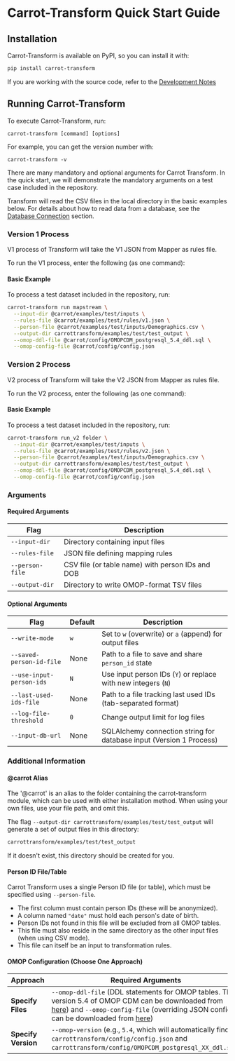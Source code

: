 # Carrot-Transform Quick Start Guide

## Installation

Carrot-Transform is available on PyPI, so you can install it with:

```bash
pip install carrot-transform
```

If you are working with the source code, refer to the [Development Notes](/transform/development)

## Running Carrot-Transform

To execute Carrot-Transform, run:

```
carrot-transform [command] [options]
```

For example, you can get the version number with:

```
carrot-transform -v
```

There are many mandatory and optional arguments for Carrot Transform. In the quick start, we will demonstrate the mandatory arguments on a test case included in the repository.

Transform will read the CSV files in the local directory in the basic examples below. For details about how to read data from a database, see the [Database Connection](/transform/db_connection) section.

### Version 1 Process

V1 process of Transform will take the V1 JSON from Mapper as rules file.

To run the V1 process, enter the following (as one command):

#### Basic Example

To process a test dataset included in the repository, run:

```bash
carrot-transform run mapstream \
  --input-dir @carrot/examples/test/inputs \
  --rules-file @carrot/examples/test/rules/v1.json \
  --person-file @carrot/examples/test/inputs/Demographics.csv \
  --output-dir carrottransform/examples/test/test_output \
  --omop-ddl-file @carrot/config/OMOPCDM_postgresql_5.4_ddl.sql \
  --omop-config-file @carrot/config/config.json
```

### Version 2 Process

V2 process of Transform will take the V2 JSON from Mapper as rules file.

To run the V2 process, enter the following (as one command):

#### Basic Example

To process a test dataset included in the repository, run:

```bash
carrot-transform run_v2 folder \
  --input-dir @carrot/examples/test/inputs \
  --rules-file @carrot/examples/test/rules/v2.json \
  --person-file @carrot/examples/test/inputs/Demographics.csv \
  --output-dir carrottransform/examples/test/test_output \
  --omop-ddl-file @carrot/config/OMOPCDM_postgresql_5.4_ddl.sql \
  --omop-config-file @carrot/config/config.json
```

### Arguments

#### Required Arguments

| Flag            | Description                                      |
| --------------- | ------------------------------------------------ |
| `--input-dir`   | Directory containing input files                 |
| `--rules-file`  | JSON file defining mapping rules                 |
| `--person-file` | CSV file (or table name) with person IDs and DOB |
| `--output-dir`  | Directory to write OMOP-format TSV files         |

#### Optional Arguments

| Flag                     | Default | Description                                                         |
| ------------------------ | ------- | ------------------------------------------------------------------- |
| `--write-mode`           | `w`     | Set to `w` (overwrite) or `a` (append) for output files             |
| `--saved-person-id-file` | None    | Path to a file to save and share `person_id` state                  |
| `--use-input-person-ids` | `N`     | Use input person IDs (`Y`) or replace with new integers (`N`)       |
| `--last-used-ids-file`   | None    | Path to a file tracking last used IDs (tab-separated format)        |
| `--log-file-threshold`   | `0`     | Change output limit for log files                                   |
| `--input-db-url`         | None    | SQLAlchemy connection string for database input (Version 1 Process) |

### Additional Information

#### @carrot Alias

The '@carrot' is an alias to the folder containing the carrot-transform module, which can be used with either installation method. When using your own files, use your file path, and omit this.

The flag `--output-dir carrottransform/examples/test/test_output` will generate a set of output files in this directory:

```bash
carrottransform/examples/test/test_output
```

If it doesn't exist, this directory should be created for you.

#### Person ID File/Table

Carrot Transform uses a single Person ID file (or table), which must be specified using `--person-file`.

- The first column must contain person IDs (these will be anonymized).
- A column named `"date"` must hold each person's date of birth.
- Person IDs not found in this file will be excluded from all OMOP tables.
- This file must also reside in the same directory as the other input files (when using CSV mode).
- This file can itself be an input to transformation rules.

#### OMOP Configuration (Choose One Approach)

| Approach            | Required Arguments                                                                                                                                                                                                                                                                                                                                                                                                                  |
| ------------------- | ----------------------------------------------------------------------------------------------------------------------------------------------------------------------------------------------------------------------------------------------------------------------------------------------------------------------------------------------------------------------------------------------------------------------------------- |
| **Specify Files**   | `--omop-ddl-file` (DDL statements for OMOP tables. The version 5.4 of OMOP CDM can be downloaded from [here](https://github.com/Health-Informatics-UoN/carrot-transform/blob/main/carrottransform/config/OMOPCDM_postgresql_5.4_ddl.sql)) and `--omop-config-file` (overriding JSON config, can be downloaded from [here](https://github.com/Health-Informatics-UoN/carrot-transform/blob/main/carrottransform/config/config.json)) |
| **Specify Version** | `--omop-version` (e.g., `5.4`, which will automatically find `carrottransform/config/config.json` and `carrottransform/config/OMOPCDM_postgresql_XX_ddl.sql`)                                                                                                                                                                                                                                                                       |
